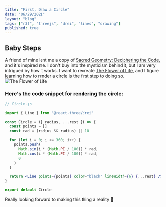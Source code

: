 ```yaml
---
title: "First, Draw a Circle"
date: "06/29/2021"
layout: "blog"
tags: ["r3f", "threejs", "drei", "lines", "drawing"]
published: true
---
```



<Box w="100%" h="400px" bg="gray.100" mb={4} borderRadius={4}>
  <Canvas shadowMap camera={{ position: [0, 0, 15], fov: 75 }}>
    <ambientLight intensity={1} />
    <Circle radius={8} />
    <OrbitControls />
  </Canvas>
</Box>

## Baby Steps

A friend of mine lent me a copy of [Sacred Geometry: Deciphering the Code](https://www.amazon.ca/Sacred-Geometry-Deciphering-Stephen-Skinner/dp/1402765827), and it's inspired me. I don't buy into the mysticism behind it, but I am very intrigued by how it works. I want to recreate [The Flower of Life](https://cdn.shopify.com/s/files/1/1226/1682/files/flower_of_life_large.png?v=1572056272), and I figure learning how to render a circle is the first step to doing so.
![The Flower of Life](https://cdn.shopify.com/s/files/1/1226/1682/files/flower_of_life_large.png?v=1572056272)

### Here's the code snippet for rendering the circle:

```jsx
// Circle.js

import { Line } from "@react-three/drei"

const Circle = ({ radius, ...rest }) => {
  const points = []
  const rad = (radius && radius) || 10

  for (let i = 0; i <= 360; i++) {
    points.push(
      Math.sin(i * (Math.PI / 180)) * rad,
      Math.cos(i * (Math.PI / 180)) * rad,
      0
    )
  }

  return <Line points={points} color="black" lineWidth={6} {...rest} />
}

export default Circle
```

Really looking forward to making this thing a reality 👀

